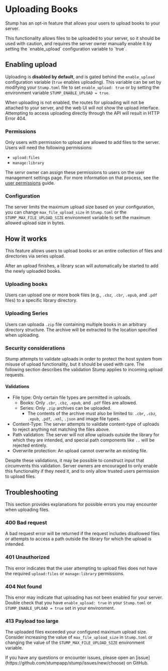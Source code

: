 
# Uploading Books

Stump has an opt-in feature that allows your users to upload books to your server.

<Callout emoji="⚠️">
  This functionality allows files to be uploaded to your server, so it should be used with caution, and requires the server owner manually enable it by setting the `enable_upload` configuration variable to `true`.
</Callout>

## Enabling upload

Uploading is **disabled by default**, and is gated behind the `enable_upload` configuration variable (`true` enables uploading). This variable can be set by modifying your `Stump.toml` file to set `enable_upload: true` or by setting the environment variable `STUMP_ENABLE_UPLOAD = true`.

When uploading is not enabled, the routes for uploading will not be attached to your server, and the web UI will not show the upload interface. Attempting to access uploading directly through the API will result in HTTP Error 404.

### Permissions

Only users with permission to upload are allowed to add files to the server. Users will need the following permissions:

- `upload:files`
- `manage:library`

The servr owner can assign these permissions to users on the user management settings page. For more information on that process, see the [user permissions](/guides/access-control/permissions) guide.

### Configuration

The server limits the maximum upload size based on your configuration, you can change `max_file_upload_size` in `Stump.toml` or the `STUMP_MAX_FILE_UPLOAD_SIZE` environment variable to set the maximum allowed upload size in bytes.

## How it works

This feature allows users to upload books or an entire collection of files and directories via series upload.

After an upload finishes, a library scan will automatically be started to add the newly uploaded books.

### Uploading books

Users can upload one or more book files (e.g., `.cbz`, `.cbr`, `.epub`, and `.pdf` files) to a specific library directory.

### Uploading Series

Users can uploada  `.zip` file containing multiple books in an arbitrary directory structure. The archive will be extracted to the location specified when uploading.

### Security considerations

Stump attempts to validate uploads in order to protect the host system from misuse of upload functionality, but it should be used with care. The following section describes the validation Stump applies to incoming upload requests.

#### Validations

- File type: Only certain file types are permitted in uploads.
  - Books: Only `.cbr`, `.cbz`, `.epub`, and `.pdf` files are allowed.
  - Series: Only `.zip` archives can be uploaded.
    - The contents of the archive must also be limited to: `.cbr`, `.cbz`, `.epub`, `.pdf`, `.xml`, `.json` and image file types.
- Content-Type: The server attempts to validate content-type of uploads to reject anything not matching the files above.
- Path validation: The server will not allow uploads outside the library for which they are intended, and special path components like `..` will be rejected entirely.
- Overwrite protection: An upload cannot overwrite an existing file.

Despite these validations, it may be possible to construct input that circumvents this validation. Server owners are encouraged to only enable this functionality if they need it, and to only allow trusted users permission to upload files.

## Troubleshooting

This section provides explanations for possible errors you may encounter when uploading files.

### 400 Bad request

A bad request error will be returned if the request includes disallowed files or attempts to access a path outside the library for which the upload is intended.

### 401 Unauthorized

This error indicates that the user attempting to upload files does not have the required `upload:files` or `manage:library` permissions.

### 404 Not found

This error may indicate that uploading has not been enabled for your server. Double check that you have `enable_upload: true` in your `Stump.toml` or `STUMP_ENABLE_UPLOAD = true` set in your environment.

### 413 Payload too large

The uploaded files exceeded your configured maximum upload size. Consider increasing the value of `max_file_upload_size` in `Stump.toml` or changing the value of the `STUMP_MAX_FILE_UPLOAD_SIZE` environment variable.

<Callout emoji="📢">
  If you have any questions or encounter issues, please open an [issue](https://github.com/stumpapp/stump/issues/new/choose) on GitHub.
</Callout>
